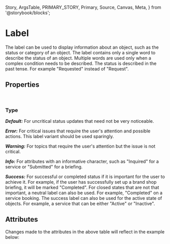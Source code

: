   Story,
  ArgsTable,
  PRIMARY_STORY,
  Primary,
  Source,
  Canvas,
  Meta,
} from '@storybook/blocks';


<Meta of={LabelStories} />

# Label

The label can be used to display information about an object, such as the status or category of an object.
The label contains only a single word to describe the status of an object. Multiple words are used only when a complex condition needs to be described. The status is described in the past tense. For example "Requested" instead of "Request".

## Properties

<br />

### Type

**_Default:_** For uncritical status updates that need not be very noticeable.

<Story id="components-status-feedback-label--story-010-neutral" />

**_Error:_** For critical issues that require the user's attention and possible actions. This label variant should be
used sparingly.

<Story id="components-status-feedback-label--story-050-error" />

**_Warning:_** For topics that require the user's attention but the issue is not critical.

<Story id="components-status-feedback-label--story-040-warning" />

**_Info:_** For attributes with an informative character, such as "Inquired" for a service or "Submitted" for a briefing.

<Story id="components-status-feedback-label--story-020-info" />

**_Success:_** For successful or completed status if it is important for the user to achieve it. For example, if the user has successfully set up a brand shop briefing, it will be marked "Completed". For closed states that are not that important, a neutral label can also be used. For example, "Completed" on a service booking. The success label can also be used for the active state of objects. For example, a service that can be either "Active" or "Inactive".

<Story id="components-status-feedback-label--story-030-success" />

## Attributes

<ArgsTable story={PRIMARY_STORY} />
Changes made to the attributes in the above table will reflect in the example below:
<Primary />

